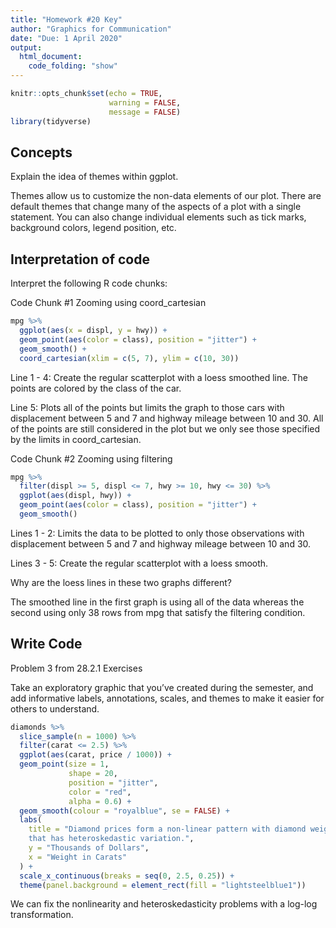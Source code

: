 ```yaml
---
title: "Homework #20 Key"
author: "Graphics for Communication"
date: "Due: 1 April 2020"
output:
  html_document:
    code_folding: "show"
---
```


```r
knitr::opts_chunk$set(echo = TRUE,
                      warning = FALSE,
                      message = FALSE)
library(tidyverse)
```

## Concepts

Explain the idea of themes within ggplot.

Themes allow us to customize the non-data elements of our plot. There are default themes that change many of the aspects of a plot with a single statement. You can also change individual elements such as tick marks, background colors, legend position, etc.

## Interpretation of code

Interpret the following R code chunks:

Code Chunk \#1 Zooming using coord_cartesian

```r
mpg %>% 
  ggplot(aes(x = displ, y = hwy)) +
  geom_point(aes(color = class), position = "jitter") +
  geom_smooth() +
  coord_cartesian(xlim = c(5, 7), ylim = c(10, 30))
```

Line 1 - 4: Create the regular scatterplot with a loess smoothed line. The points are colored by the class of the car.

Line 5: Plots all of the points but limits the graph to those cars with displacement between 5 and 7 and highway mileage between 10 and 30. All of the points are still considered in the plot but we only see those specified by the limits in coord_cartesian.

Code Chunk \#2 Zooming using filtering

```r
mpg %>%
  filter(displ >= 5, displ <= 7, hwy >= 10, hwy <= 30) %>%
  ggplot(aes(displ, hwy)) +
  geom_point(aes(color = class), position = "jitter") +
  geom_smooth()
```

Lines 1 - 2: Limits the data to be plotted to only those observations with displacement between 5 and 7 and highway mileage between 10 and 30.

Lines 3 - 5: Create the regular scatterplot with a loess smooth.

Why are the loess lines in these two graphs different?

The smoothed line in the first graph is using all of the data whereas the second using only 38 rows from mpg that satisfy the filtering condition.

## Write Code

Problem 3 from 28.2.1 Exercises

Take an exploratory graphic that you've created during the semester, and add informative labels, annotations, scales, and themes to make it easier for others to understand.

```r
diamonds %>% 
  slice_sample(n = 1000) %>% 
  filter(carat <= 2.5) %>% 
  ggplot(aes(carat, price / 1000)) +
  geom_point(size = 1,
             shape = 20,
             position = "jitter",
             color = "red",
             alpha = 0.6) +
  geom_smooth(colour = "royalblue", se = FALSE) +
  labs(
    title = "Diamond prices form a non-linear pattern with diamond weight
    that has heteroskedastic variation.",
    y = "Thousands of Dollars",
    x = "Weight in Carats"
  ) +
  scale_x_continuous(breaks = seq(0, 2.5, 0.25)) +
  theme(panel.background = element_rect(fill = "lightsteelblue1"))
```

We can fix the nonlinearity and heteroskedasticity problems with a log-log transformation.

```r

```
